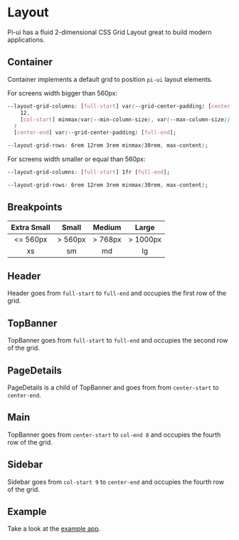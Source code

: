 
<Meta title="General/Layout" />

# Layout

Pi-ui has a fluid 2-dimensional CSS Grid Layout great to build modern applications.

## Container

Container implements a default grid to position `pi-ui` layout elements.

For screens width bigger than 560px:

```css
--layout-grid-columns: [full-start] var(--grid-center-padding) [center-start] repeat(
    12,
    [col-start] minmax(var(--min-column-size), var(--max-column-size)) [col-end]
  )
  [center-end] var(--grid-center-padding) [full-end];
```

```css
--layout-grid-rows: 6rem 12rem 3rem minmax(30rem, max-content);
```

For screens width smaller or equal than 560px:

```css
--layout-grid-columns: [full-start] 1fr [full-end];
```

```css
--layout-grid-rows: 6rem 12rem 3rem minmax(30rem, max-content);
```

## Breakpoints

| **Extra Small** | **Small** | **Medium** | **Large** |
| :-------------: | :-------: | :--------: | :-------: |
|    <= 560px     |  > 560px  |  > 768px   | > 1000px  |
|       xs        |    sm     |     md     |    lg     |

## Header

Header goes from `full-start` to `full-end` and occupies the first row of the grid.

## TopBanner

TopBanner goes from `full-start` to `full-end` and occupies the second row of the grid.

## PageDetails

PageDetails is a child of TopBanner and goes from from `center-start` to `center-end`.

## Main

TopBanner goes from `center-start` to `col-end 8` and occupies the fourth row of the grid.

## Sidebar

Sidebar goes from `col-start 9` to `center-end` and occupies the fourth row of the grid.

## Example

Take a look at the [example app](https://github.com/decred/pi-ui/tree/master/examples/layout).
